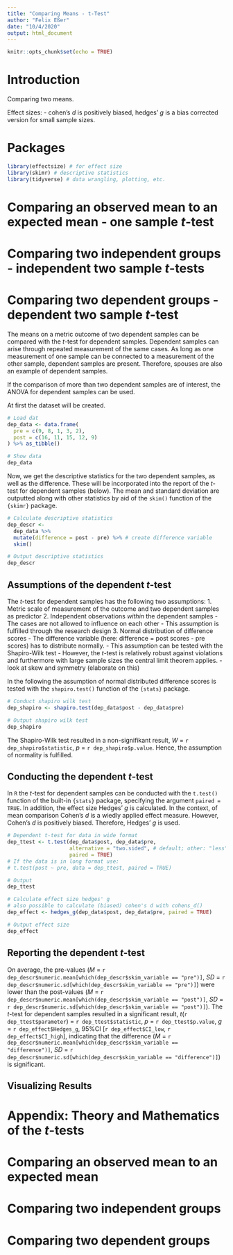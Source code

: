 ```yaml
---
title: "Comparing Means - t-Test"
author: "Felix Eßer"
date: "10/4/2020"
output: html_document
---
```


```r
knitr::opts_chunk$set(echo = TRUE)
```

# Introduction


Comparing two means.

Effect sizes:
- cohen's $d$ is positively biased, hedges' $g$ is a bias corrected version for small sample sizes.




# Packages

```r
library(effectsize) # for effect size
library(skimr) # descriptive statistics
library(tidyverse) # data wrangling, plotting, etc.
```


# Comparing an observed mean to an expected mean - one sample $t$-test

# Comparing two independent groups - independent two sample $t$-tests
# Comparing two dependent groups - dependent two sample $t$-test

The means on a metric outcome of two dependent samples can be compared with the $t$-test for dependent samples. Dependent samples can arise through repeated measurement of the same cases. As long as one measurement of one sample can be connected to a measurement of the other sample, dependent samples are present. Therefore, spouses are also an example of dependent samples.

If the comparison of more than two dependent samples are of interest, the ANOVA for dependent samples can be used.

At first the dataset will be created.

```r
# Load dat
dep_data <- data.frame(
  pre = c(9, 8, 1, 3, 2),
  post = c(16, 11, 15, 12, 9)
) %>% as_tibble()

# Show data
dep_data
```

Now, we get the descriptive statistics for the two dependent samples, as well as the difference. These will be incorporated into the report of the $t$-test for dependent samples (below). The mean and standard deviation are outputted along with other statistics by aid of the `skim()` function of the `{skimr}` package.

```r
# Calculate descriptive statistics 
dep_descr <- 
  dep_data %>% 
  mutate(difference = post - pre) %>% # create difference variable
  skim()

# Output descriptive statistics
dep_descr
```



## Assumptions of the dependent $t$-test

The $t$-test for dependent samples has the following two assumptions:
1. Metric scale of measurement of the outcome and two dependent samples as predictor
2. Independent observations *within* the dependent samples
    - The cases are not allowed to influence on each other
    - This assumption is fulfilled through the research design
3. Normal distribution of difference scores
    - The difference variable (here: difference = post scores - pre scores) has to distribute normally. 
    - This assumption can be tested with the Shapiro-Wilk test
    - However, the $t$-test is relatively robust against violations and furthermore with large sample sizes the central limit theorem applies. 
    - look at skew and symmetry (elaborate on this)


In the following the assumption of normal distributed difference scores is tested with the `shapiro.test()` function of the `{stats}` package.
```r
# Conduct shapiro wilk test
dep_shapiro <- shapiro.test(dep_data$post - dep_data$pre)

# Output shapiro wilk test
dep_shapiro
```
The Shapiro-Wilk test resulted in a non-signifikant result, $W$ = `r dep_shapiro$statistic`, $p$ = `r dep_shapiro$p.value`. Hence, the assumption of normality is fulfilled.



## Conducting the dependent $t$-test
In `R` the $t$-test for dependent samples can be conducted with the `t.test()` function of the built-in `{stats}` package, specifying the argument `paired = TRUE`. In addition, the effect size Hedges' $g$ is calculated. In the context, of mean comparison Cohen's $d$ is a wiedly applied effect measure. However, Cohen's $d$ is positively biased. Therefore, Hedges' $g$ is used.

```r
# Dependent t-test for data in wide format
dep_ttest <- t.test(dep_data$post, dep_data$pre,
                    alternative = "two.sided", # default; other: "less", "greater"
                    paired = TRUE)
# If the data is in long format use:
# t.test(post ~ pre, data = dep_ttest, paired = TRUE)

# Output
dep_ttest

# Calculate effect size hedges' g
# also possible to calculate (biased) cohen's d with cohens_d()
dep_effect <- hedges_g(dep_data$post, dep_data$pre, paired = TRUE)

# Output effect size
dep_effect
```

## Reporting the dependent $t$-test

On average, the pre-values ($M$ = `r dep_descr$numeric.mean[which(dep_descr$skim_variable == "pre")]`, $SD$ = `r dep_descr$numeric.sd[which(dep_descr$skim_variable == "pre")]`) were lower than the post-values ($M$ = `r dep_descr$numeric.mean[which(dep_descr$skim_variable == "post")]`, $SD$ = `r dep_descr$numeric.sd[which(dep_descr$skim_variable == "post")]`). The $t$-test for dependent samples resulted in a significant result, $t$(`r dep_ttest$parameter`) = `r dep_ttest$statistic`, $p$ = `r dep_ttest$p.value`, $g$ = `r dep_effect$Hedges_g`, 95%CI [`r dep_effect$CI_low`, `r dep_effect$CI_high`], indicating that the difference ($M$ = `r dep_descr$numeric.mean[which(dep_descr$skim_variable == "difference")]`, $SD$ = `r dep_descr$numeric.sd[which(dep_descr$skim_variable == "difference")]`) is significant.


## Visualizing Results

# Appendix: Theory and Mathematics of the $t$-tests


# Comparing an observed mean to an expected mean

# Comparing two independent groups

# Comparing two dependent groups






















